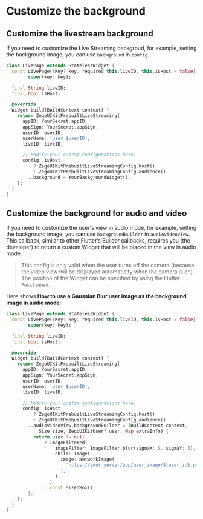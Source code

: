# Customize the background

## Customize the livestream background

If you need to customize the Live Streaming backgroud, for example, setting the background image, you can use `background` in `config`.

```dart
class LivePage extends StatelessWidget {
  const LivePage({Key? key, required this.liveID, this.isHost = false})
      : super(key: key);

  final String liveID;
  final bool isHost;

  @override
  Widget build(BuildContext context) {
    return ZegoUIKitPrebuiltLiveStreaming(
      appID: YourSecret.appID,
      appSign: YourSecret.appSign,
      userID: userID,
      userName: 'user_$userID',
      liveID: liveID,

      // Modify your custom configurations here.
      config: isHost
          ? ZegoUIKitPrebuiltLiveStreamingConfig.host()
          : ZegoUIKitPrebuiltLiveStreamingConfig.audience()
        ..background = YourBackgroundWidget(),
    );
  }
}
```

## Customize the background for audio and video

If you need to customize the user's view in audio mode, for example, setting the background image, you can use `backgroundBuilder` in `audioVideoView`.
This callback, similar to other Flutter’s Builder callbacks, requires you (the developer) to return a custom Widget that will be placed in the view in audio mode.

> This config is only valid when the user turns off the camera (because the video view will be displayed automaticity when the camera is on).
> The position of the Widget can be specified by using the Flutter `Positioned`. 

Here shows **How to use a Gaussian Blur user image as the background image in audio mode**:


```dart
class LivePage extends StatelessWidget {
  const LivePage({Key? key, required this.liveID, this.isHost = false})
      : super(key: key);

  final String liveID;
  final bool isHost;

  @override
  Widget build(BuildContext context) {
    return ZegoUIKitPrebuiltLiveStreaming(
      appID: YourSecret.appID,
      appSign: YourSecret.appSign,
      userID: userID,
      userName: 'user_$userID',
      liveID: liveID,

      // Modify your custom configurations here.
      config: isHost
          ? ZegoUIKitPrebuiltLiveStreamingConfig.host()
          : ZegoUIKitPrebuiltLiveStreamingConfig.audience()
        ..audioVideoView.backgroundBuilder = (BuildContext context,
            Size size, ZegoUIKitUser? user, Map extraInfo) {
          return user != null
              ? ImageFiltered(
                  imageFilter: ImageFilter.blur(sigmaX: 5, sigmaY: 5),
                  child: Image(
                    image: NetworkImage(
                      'https://your_server/app/user_image/${user.id}.png',
                    ),
                  ),
                )
              : const SizedBox();
        },
    );
  }
}
```
